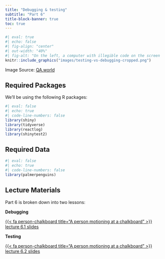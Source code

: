 ```yaml
---
title: "Debugging & testing"
subtitle: "Part 6"
title-block-banner: true
toc: true
---
```


```r
#| eval: true 
#| echo: false
#| fig-align: "center"
#| out-width: "40%" 
#| fig-alt: "On the left, a computer with illegible code on the screen and the word 'Testing' above it. On the right, a magnifying glass hovers over a bug with the word 'Debugging' beneath it."
knitr::include_graphics("images/testing-vs-debugging-cropped.png")
```

::: {.center-text .body-text-s .gray-text}
Image Source: [QA.world](https://qa.world/testing-vs-debugging/)
:::

## Required Packages

We'll be using the following R packages: 

```r
#| eval: false
#| echo: true
#| code-line-numbers: false
library(shiny)
library(tidyverse)
library(reactlog)
library(shinytest2)
```

## Required Data

```r
#| eval: false
#| echo: true
#| code-line-numbers: false
library(palmerpenguins)
```

## Lecture Materials

Part 6 is broken down into two lessons:

::: {.grid}

::: {.g-col-12 .g-col-md-6}
::: {.center-text}
[**Debugging**]{.teal-text .body-text-m}

[{{< fa person-chalkboard title="A person motioning at a chalkboard" >}} lecture 6.1 slides](slides/part6.1-debugging-slides.qmd){.btn role="button" target="_blank"} 
:::
:::

::: {.g-col-12 .g-col-md-6}
::: {.center-text}
[**Testing**]{.teal-text .body-text-m}

[{{< fa person-chalkboard title="A person motioning at a chalkboard" >}} lecture 6.2 slides](slides/part6.2-testing-slides.qmd){.btn role="button" target="_blank"} 
:::
:::

:::
